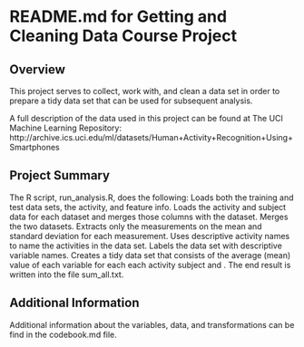 README.md for Getting and Cleaning Data Course Project 
==============

Overview
--------------
This project serves to collect, work with, and clean a data set in order to prepare a tidy data set that can be used for subsequent analysis. 

A full description of the data used in this project can be found at The UCI Machine Learning Repository:
http://archive.ics.uci.edu/ml/datasets/Human+Activity+Recognition+Using+Smartphones

Project Summary
--------------

The R script, run_analysis.R, does the following:
Loads both the training and test data sets, the activity, and feature info.
Loads the activity and subject data for each dataset and merges those columns with the dataset.
Merges the two datasets. 
Extracts only the measurements on the mean and standard deviation for each measurement.
Uses descriptive activity names to name the activities in the data set.
Labels the data set with descriptive variable names.
Creates a tidy data set that consists of the average (mean) value of each variable for each each activity subject and .
The end result is written into the file sum_all.txt.

Additional Information
--------------
Additional information about the variables, data, and transformations can be find in the codebook.md file.
